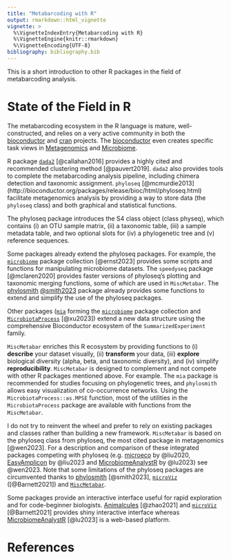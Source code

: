 ```yaml
---
title: "Metabarcoding with R"
output: rmarkdown::html_vignette
vignette: >
  %\VignetteIndexEntry{Metabarcoding with R}
  %\VignetteEngine{knitr::rmarkdown}
  %\VignetteEncoding{UTF-8}
bibliography: bibliography.bib
---
```


This is a short introduction to other R packages in the field of metabarcoding analysis.

# State of the Field in R

The metabarcoding ecosystem in the R language is mature, well-constructed, and relies on a very active community in both the [bioconductor](https://www.bioconductor.org/) and [cran](https://cran.r-project.org/) projects. The [bioconductor](https://www.bioconductor.org/) even creates specific task views in [Metagenomics](http://bioconductor.org/packages/release/BiocViews.html#___Metagenomics) and [Microbiome](http://bioconductor.org/packages/release/BiocViews.html#___Microbiome).

R package [`dada2`](http://bioconductor.org/packages/release/bioc/html/dada2.html) [@callahan2016]  provides a highly cited and recommended clustering method [@pauvert2019]. `dada2` also provides tools to complete the metabarcoding analysis pipeline, including chimera detection and taxonomic assignment. `phyloseq` [@mcmurdie2013] (http://bioconductor.org/packages/release/bioc/html/phyloseq.html) facilitate metagenomics analysis by providing a way to store data (the `phyloseq` class) and both graphical and statistical functions.

The phyloseq package introduces the S4 class object (class physeq), which contains (i) an OTU sample matrix, (ii) a taxonomic table, (iii) a sample metadata table, and two optional slots for (iv) a phylogenetic tree and (v) reference sequences.

Some packages already extend the phyloseq packages. For example, the [`microbiome`](https://microbiome.github.io/) package collection [@ernst2023] provides some scripts and functions for manipulating microbiome datasets. The `speedyseq` package [@mclaren2020] provides faster versions of phyloseq's plotting and taxonomic merging functions, some of which are used in `MiscMetabar`. The [phylosmith](https://schuyler-smith.github.io/phylosmith/) [@smith2023](https://joss.theoj.org/papers/10.21105/joss.01442) package already provides some functions to extend and simplify the use of the phyloseq packages.

Other packages ([`mia`](https://github.com/microbiome/mia/) forming the [`microbiome`](https://microbiome.github.io/) package collection and [`MicrobiotaProcess`](https://github.com/YuLab-SMU/MicrobiotaProcess) [@xu2023]) extend a new data structure using the comprehensive Bioconductor ecosystem of the `SummarizedExperiment` family.

`MiscMetabar` enriches this R ecosystem by providing functions to (i) **describe** your dataset visually, (ii) **transform** your data, (iii) **explore** biological diversity (alpha, beta, and taxonomic diversity), and (iv) simplify **reproducibility**. `MiscMetabar` is designed to complement and not compete with other R packages mentioned above. For example. The `mia` package is recommended for studies focusing on phylogenetic trees, and `phylosmith` allows easy visualization of co-occurrence networks. Using the `MicrobiotaProcess::as.MPSE` function, most of the utilities in the `MicrobiotaProcess` package are available with functions from the `MiscMetabar`.

I do not try to reinvent the wheel and prefer to rely on existing packages and classes rather than building a new framework. `MiscMetabar` is based on the phyloseq class from phyloseq, the most cited package in metagenomics [@wen2023]. For a description and comparison of these integrated packages competing with phyloseq (e.g. [microeco](https://github.com/ChiLiubio/microeco) by @liu2020, [EasyAmplicon](https://github.com/YongxinLiu/EasyAmplicon) by @liu2023 and [MicrobiomeAnalystR](https://www.microbiomeanalyst.ca) by @lu2023) see @wen2023. Note that some limitations of the phyloseq packages are circumvented thanks to [phylosmith](https://schuyler-smith.github.io/phylosmith/) [@smith2023], [`microViz`](https://david-barnett.github.io/microViz/) ([@Barnett2021]) and [`MiscMetabar`](https://adrientaudiere.github.io/MiscMetabar/).

Some packages provide an interactive interface useful for rapid exploration and for code-beginner biologists. [Animalcules](https://github.com/compbiomed/animalcules) [@zhao2021] and [`microViz`](https://david-barnett.github.io/microViz/) [@Barnett2021] provides shiny interactive interface whereas [MicrobiomeAnalystR](https://www.microbiomeanalyst.ca) [@lu2023] is a web-based platform.

# References

